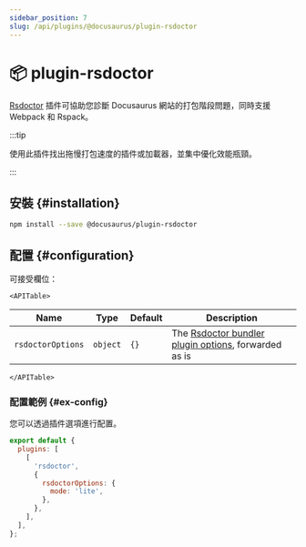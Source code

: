 ```yaml
---
sidebar_position: 7
slug: /api/plugins/@docusaurus/plugin-rsdoctor
---
```


# 📦 plugin-rsdoctor


[Rsdoctor](https://rsdoctor.dev/) 插件可協助您診斷 Docusaurus 網站的打包階段問題，同時支援 Webpack 和 Rspack。

:::tip

使用此插件找出拖慢打包速度的插件或加載器，並集中優化效能瓶頸。

:::

## 安裝 {#installation}

```bash npm2yarn
npm install --save @docusaurus/plugin-rsdoctor
```

## 配置 {#configuration}

可接受欄位：

```mdx-code-block
<APITable>
```

| Name | Type | Default | Description |
| --- | --- | --- | --- |
| `rsdoctorOptions` | `object` | `{}` | The [Rsdoctor bundler plugin options](https://rsdoctor.dev/config/options/options), forwarded as is |

```mdx-code-block
</APITable>
```

### 配置範例 {#ex-config}

您可以透過插件選項進行配置。

```js title="docusaurus.config.js"
export default {
  plugins: [
    [
      'rsdoctor',
      {
        rsdoctorOptions: {
          mode: 'lite',
        },
      },
    ],
  ],
};
```
